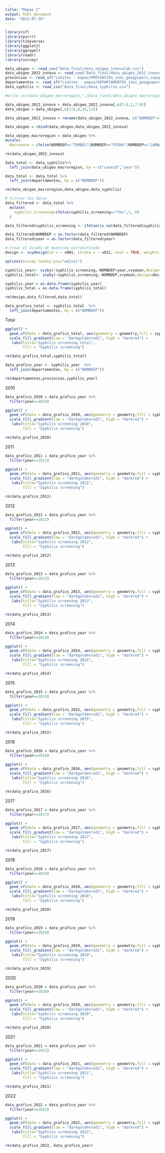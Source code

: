 ```yaml
---
title: "Mapas I"
output: html_document
date: "2023-07-28"
---
```


```r
library(sf)
library(purrr)
library(tidyverse)
library(ggplot2)
library(ggrepel)
library(readr)
library(survey)
```

```r
data_ubigeo <- read_csv("Data_final/data_ubigeo_innovalab.csv")
data_ubigeo_2022_innova <- read_csv("Data_final/data_ubigeo_2022_innova.csv")
provincias <- read_sf("Límites - mapas/PROVINCIAS_inei_geogpsperu_suyopomalia.shp")
departamentos <- read_sf("Límites - mapas/DEPARTAMENTOS_inei_geogpsperu_suyopomalia.shp")
data_syphilis <- read_csv("Data_final/data_syphilis.csv")
```

```r
#write.csv(data_ubigeo_macroregion,"./Data_final/data_ubigeo_macroregion.csv", row.names = F)
```

```r
data_ubigeo_2022_innova = data_ubigeo_2022_innova[,c(2:6,1,7:9)]
data_ubigeo = data_ubigeo[,c(1:6,8,10,12)]

data_ubigeo_2022_innova = rename(data_ubigeo_2022_innova, c("NOMBDEP"="DEPARTAMEN","NOMBPROV"="PROVINCIA","NOMBDIST"="DISTRITO"))

data_ubigeo = rbind(data_ubigeo,data_ubigeo_2022_innova)
```

```r
data_ubigeo_macroregion = data_ubigeo %>%
mutate(
  Macrozona = ifelse(NOMBDEP=="TUMBES"|NOMBDEP=="PIURA"|NOMBDEP=="LAMBAYEQUE"|NOMBDEP=="LA LIBERTAD"|NOMBDEP=="ANCASH"| NOMBDEP=="CAJAMARCA"&NOMBPROV!="SAN IGNACIO"|NOMBDEP=="CAJAMARCA"&NOMBPROV!="JAEN"| NOMBDEP=="AMAZONAS"&NOMBPROV=="LUYA"|NOMBDEP=="AMAZONAS"&NOMBPROV=="CHACHAPOYAS", "Norte", ifelse(NOMBDEP=="LORETO"|NOMBDEP=="UCAYALI"|NOMBDEP=="SAN MARTIN"|NOMBDEP=="MADRE DE DIOS"|NOMBDEP=="CAJAMARCA"&NOMBPROV=="SAN IGNACIO"|NOMBDEP=="CAJAMARCA"&NOMBPROV=="JAEN"| NOMBDEP=="AMAZONAS"&NOMBPROV!="LUYA"|NOMBDEP=="AMAZONAS"&NOMBPROV!="CHACHAPOYAS"|NOMBDEP=="HUANUCO"&NOMBPROV=="MARAÑON"|NOMBDEP=="HUANUCO"&NOMBPROV=="LEONCIO PRADO"|NOMBDEP=="HUANUCO"&NOMBPROV=="PUERTO INCA"|NOMBDEP=="PASCO"&NOMBPROV=="OXAPAMPA"|NOMBDEP=="JUNIN"&NOMBPROV=="CHANCHAMAYO"|NOMBDEP=="JUNIN"&NOMBPROV=="SATIPO"|NOMBDEP=="CUSCO"&NOMBPROV==" LA CONVECION","Selva", ifelse(NOMBDEP=="HUANCAVELICA"|NOMBDEP=="LIMA"&NOMBPROV!="LIMA"|NOMBDEP=="HUANUCO"&NOMBPROV!="MARAÑON"|NOMBDEP=="HUANUCO"&NOMBPROV!="LEONCIO PRADO"|NOMBDEP=="HUANUCO"&NOMBPROV!="PUERTO INCA"|NOMBDEP=="PASCO"&NOMBPROV!="OXAPAMPA"|NOMBDEP=="JUNIN"&NOMBPROV!="CHANCHAMAYO"|NOMBDEP=="JUNIN"&NOMBPROV!="SATIPO","Centro", ifelse(NOMBDEP=="LIMA"&NOMBPROV=="LIMA"|NOMBDEP=="CALLAO","Lima Metropolitana",         ifelse(NOMBDEP=="ICA"|NOMBDEP=="AYACUCHO"|NOMBDEP=="AREQUIPA"|NOMBDEP=="MOQUEGUA"|NOMBDEP=="TACNA"|NOMBDEP=="PUNO"|NOMBDEP=="APURIMAC"|NOMBDEP=="CUSCO"&NOMBPROV!=" LA CONVENCION","Sur","Por definir"))))))
```

```r
rm(data_ubigeo_2022_innova)
```

```r
data_total <- data_syphilis%>% 
  left_join(data_ubigeo_macroregion, by = c("caseid","year"))

data_total <- data_total %>%
  left_join(departamentos, by = c("NOMBDEP"))
```

```r
rm(data_ubigeo_macroregion,data_ubigeo,data_syphilis)
```

```r
# Filtrar los datos
data_filtered <- data_total %>%
  mutate(
    syphilis_screening=ifelse(syphilis_screening=="Yes",1, 0)
  )

data_filtered$syphilis_screening <- ifelse(is.na(data_filtered$syphilis_screening),0,data_filtered$syphilis_screening)

data_filtered$NOMBDEP = as.factor(data_filtered$NOMBDEP)
data_filtered$year = as.factor(data_filtered$year)

# Crear el diseño de muestreo estratificado
design <- svydesign(id = ~ v001, strata = ~ v022, nest = TRUE, weights = ~ v005, data = data_filtered, na.rm = TRUE)

options(survey.lonely.psu="adjust")

syphilis_year<- svyby(~syphilis_screening,~NOMBDEP+year,svymean,design=design,na.rm=TRUE)
syphilis_total<- svyby(~syphilis_screening,~NOMBDEP,svymean,design=design,na.rm=TRUE)

syphilis_year = as.data.frame(syphilis_year)
syphilis_total = as.data.frame(syphilis_total)
```

```r
rm(design,data_filtered,data_total)
```

```r
data_grafico_total <- syphilis_total  %>%
  left_join(departamentos, by = c("NOMBDEP"))
```

Total
```r
ggplot() +
  geom_sf(data = data_grafico_total, aes(geometry = geometry,fill = syphilis_screening), color = "white", size = 0.2) +
  scale_fill_gradient(low = "darkgoldenrod1", high = "darkred") +
   labs(title="Syphilis screening total",
        fill = "Syphilis screening")
```

```r
rm(data_grafico_total,syphilis_total)
```

```r
data_grafico_year <- syphilis_year  %>%
  left_join(departamentos, by = c("NOMBDEP"))
```

```r
rm(departamentos,provincias,syphilis_year)
```

2010
```r
data_grafico_2010 = data_grafico_year %>%
  filter(year==2010)

ggplot() +
  geom_sf(data = data_grafico_2010, aes(geometry = geometry,fill = syphilis_screening), color = "white", size = 0.2) +
  scale_fill_gradient(low = "darkgoldenrod1", high = "darkred") +
   labs(title="Syphilis screening 2010",
        fill = "Syphilis screening")
```
```r
rm(data_grafico_2010)
```

2011
```r
data_grafico_2011 = data_grafico_year %>%
  filter(year==2011)

ggplot() +
  geom_sf(data = data_grafico_2011, aes(geometry = geometry,fill = syphilis_screening), color = "white", size = 0.2) +
  scale_fill_gradient(low = "darkgoldenrod1", high = "darkred") +
   labs(title="Syphilis screening 2011",
        fill = "Syphilis screening")
```

```r
rm(data_grafico_2011)
```

2012
```r
data_grafico_2012 = data_grafico_year %>%
  filter(year==2012)

ggplot() +
  geom_sf(data = data_grafico_2012, aes(geometry = geometry,fill = syphilis_screening), color = "white", size = 0.2) +
  scale_fill_gradient(low = "darkgoldenrod1", high = "darkred") +
   labs(title="Syphilis screening 2012",
        fill = "Syphilis screening")
```

```r
rm(data_grafico_2012)
```

2013
```r
data_grafico_2013 = data_grafico_year %>%
  filter(year==2013)

ggplot() +
  geom_sf(data = data_grafico_2013, aes(geometry = geometry,fill = syphilis_screening), color = "white", size = 0.2) +
  scale_fill_gradient(low = "darkgoldenrod1", high = "darkred") +
   labs(title="Syphilis screening 2013",
        fill = "Syphilis screening")
```

```r
rm(data_grafico_2013)
```

2014
```r
data_grafico_2014 = data_grafico_year %>%
  filter(year==2014)

ggplot() +
  geom_sf(data = data_grafico_2014, aes(geometry = geometry,fill = syphilis_screening), color = "white", size = 0.2) +
  scale_fill_gradient(low = "darkgoldenrod1", high = "darkred") +
   labs(title="Syphilis screening 2014",
        fill = "Syphilis screening")
```

```r
rm(data_grafico_2014)
```

2015
```r
data_grafico_2015 = data_grafico_year %>%
  filter(year==2015)

ggplot() +
  geom_sf(data = data_grafico_2015, aes(geometry = geometry,fill = syphilis_screening), color = "white", size = 0.2) +
  scale_fill_gradient(low = "darkgoldenrod1", high = "darkred") +
   labs(title="Syphilis screening 2015",
        fill = "Syphilis screening")
```

```r
rm(data_grafico_2015)
```

2016
```r
data_grafico_2016 = data_grafico_year %>%
  filter(year==2016)

ggplot() +
  geom_sf(data = data_grafico_2016, aes(geometry = geometry,fill = syphilis_screening), color = "white", size = 0.2) +
  scale_fill_gradient(low = "darkgoldenrod1", high = "darkred") +
   labs(title="Syphilis screening 2016",
        fill = "Syphilis screening")
```

```r
rm(data_grafico_2016)
```

2017
```r
data_grafico_2017 = data_grafico_year %>%
  filter(year==2017)

ggplot() +
  geom_sf(data = data_grafico_2017, aes(geometry = geometry,fill = syphilis_screening), color = "white", size = 0.2) +
  scale_fill_gradient(low = "darkgoldenrod1", high = "darkred") +
   labs(title="Syphilis screening 2017",
        fill = "Syphilis screening")
```

```r
rm(data_grafico_2017)
```

2018
```r
data_grafico_2018 = data_grafico_year %>%
  filter(year==2018)

ggplot() +
  geom_sf(data = data_grafico_2018, aes(geometry = geometry,fill = syphilis_screening), color = "white", size = 0.2) +
  scale_fill_gradient(low = "darkgoldenrod1", high = "darkred") +
   labs(title="Syphilis screening 2018",
        fill = "Syphilis screening")
```

```r
rm(data_grafico_2018)
```

2019
```r
data_grafico_2019 = data_grafico_year %>%
  filter(year==2019)

ggplot() +
  geom_sf(data = data_grafico_2019, aes(geometry = geometry,fill = syphilis_screening), color = "white", size = 0.2) +
  scale_fill_gradient(low = "darkgoldenrod1", high = "darkred") +
   labs(title="Syphilis screening 2019",
        fill = "Syphilis screening")
```

```r
rm(data_grafico_2019)
```


2020
```r
data_grafico_2020 = data_grafico_year %>%
  filter(year==2020)

ggplot() +
  geom_sf(data = data_grafico_2020, aes(geometry = geometry,fill = syphilis_screening), color = "white", size = 0.2) +
  scale_fill_gradient(low = "darkgoldenrod1", high = "darkred") +
   labs(title="Syphilis screening 2020",
        fill = "Syphilis screening")
```

```r
rm(data_grafico_2020)
```

2021
```r
data_grafico_2021 = data_grafico_year %>%
  filter(year==2021)

ggplot() +
  geom_sf(data = data_grafico_2021, aes(geometry = geometry,fill = syphilis_screening), color = "white", size = 0.2) +
  scale_fill_gradient(low = "darkgoldenrod1", high = "darkred") +
   labs(title="Syphilis screening 2021",
        fill = "Syphilis screening")
```

```r
rm(data_grafico_2021)
```

2022
```r
data_grafico_2022 = data_grafico_year %>%
  filter(year==2022)

ggplot() +
  geom_sf(data = data_grafico_2022, aes(geometry = geometry,fill = syphilis_screening), color = "white", size = 0.2) +
  scale_fill_gradient(low = "darkgoldenrod1", high = "darkred") +
   labs(title="Syphilis screening 2022",
        fill = "Syphilis screening")
```

```r
rm(data_grafico_2022, data_grafico_year)
```